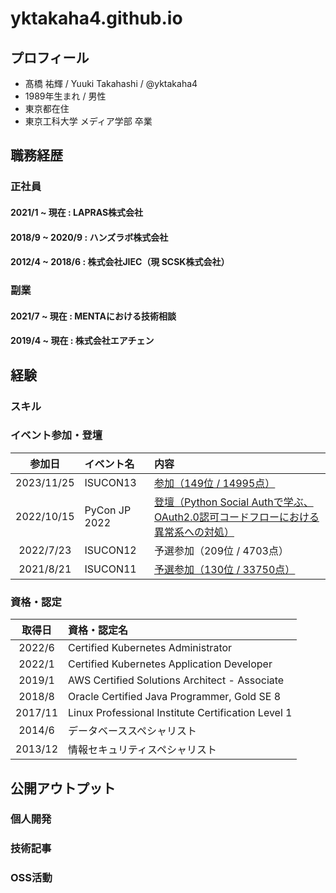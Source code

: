 

# yktakaha4.github.io

<div style={{ margin: '1rem 0' }}>
    <Avatar
        src={[useBaseUrl('/img/icon.jpg'), useBaseUrl('/img/yktakaha4.jpg')]}
    />
</div>

## プロフィール

- 髙橋 祐輝 / Yuuki Takahashi / @yktakaha4
- 1989年生まれ / 男性
- 東京都在住
- 東京工科大学 メディア学部 卒業

## 職務経歴

### 正社員

#### 2021/1 ~ 現在 : LAPRAS株式会社

#### 2018/9 ~ 2020/9 : ハンズラボ株式会社

#### 2012/4 ~ 2018/6 : 株式会社JIEC（現 SCSK株式会社）

### 副業

#### 2021/7 ~ 現在 : MENTAにおける技術相談

#### 2019/4 ~ 現在 : 株式会社エアチェン

## 経験

### スキル

### イベント参加・登壇

| 参加日 | イベント名 | 内容 |
|:-:|:-|:-|
| 2023/11/25 | ISUCON13 | [参加（149位 / 14995点）](https://zenn.dev/yktakaha4/articles/postmortem_isucon13) |
| 2022/10/15 | PyCon JP 2022 | [登壇（Python Social Authで学ぶ、OAuth2.0認可コードフローにおける異常系への対処）](https://speakerdeck.com/yktakaha4/python-social-authdexue-bu-oauth2-dot-0ren-ke-kodohuroniokeruyi-chang-xi-henodui-chu) |
| 2022/7/23 | ISUCON12 | 予選参加（209位 / 4703点） |
| 2021/8/21 | ISUCON11 | [予選参加（130位 / 33750点）](https://zenn.dev/yktakaha4/articles/postmortem_isucon11) |

### 資格・認定

| 取得日 | 資格・認定名 |
|:-:|:-|
| 2022/6 | Certified Kubernetes Administrator |
| 2022/1 | Certified Kubernetes Application Developer |
| 2019/1 | AWS Certified Solutions Architect - Associate |
| 2018/8 | Oracle Certified Java Programmer, Gold SE 8 |
| 2017/11 | Linux Professional Institute Certification Level 1 |
| 2014/6 | データベーススペシャリスト |
| 2013/12 | 情報セキュリティスペシャリスト |

## 公開アウトプット

### 個人開発

### 技術記事

<div style={{margin: '1rem 0'}}>
    <TechArticles articles={getTechArticles()} />
</div>

### OSS活動
